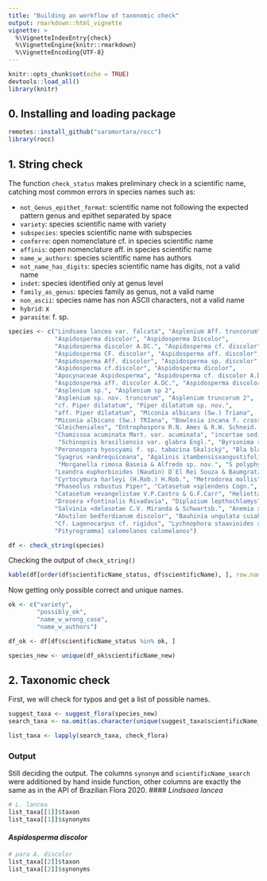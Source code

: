 ```yaml
---
title: "Building an workflow of taxonomic check"
output: rmarkdown::html_vignette
vignette: >
  %\VignetteIndexEntry{check}
  %\VignetteEngine{knitr::rmarkdown}
  %\VignetteEncoding{UTF-8}
---
```


```r
knitr::opts_chunk$set(echo = TRUE)
devtools::load_all()
library(knitr)
```

## 0. Installing and loading package

```r
remotes::install_github("saramortara/rocc")
library(rocc)
```


## 1. String check

The function `check_status` makes preliminary check in a scientific name, catching most common errors in species names such as:

- `not_Genus_epithet_format`: scientific name not following the expected pattern genus and epithet separated by space
- `variety`: species scientific name with variety
- `subspecies`: species scientific name with subspecies
- `conferre`: open nomenclature cf. in species scientific name
- `affinis`: open nomenclature aff. in species scientific name
- `name_w_authors`: species scientific name has authors
- `not_name_has_digits`: species scientific name has digits, not a valid name
- `indet`: species identified only at genus level
- `family_as_genus`: species family as genus, not a valid name
- `non_ascii`: species name has non ASCII characters, not a valid name
- `hybrid`: x
- `parasite`: f. sp. 



```r
species <- c("Lindsaea lancea var. falcata", "Asplenium Aff. truncorum", 
             "Aspidosperma discolor", "Aspidosperma Discolor", 
             "Aspidosperma discolor A.DC.", "Aspidosperma cf. discolor", 
             "Aspidosperma CF. discolor", "Aspidosperma aff. discolor",
             "Aspidosperma Aff. discolor", "Aspidosperma sp. discolor", 
             "Aspidosperma cf.discolor", "Aspidosperma dicolor", 
             "Apocynaceae Aspidosperma", "Aspidosperma cf. discolor A.DC.", 
             "Aspidosperma aff. discolor A.DC.", "Aspidosperma discolor A. & DC.", 
             "Asplenium sp.", "Asplenium sp 2", 
             "Asplenium sp. nov. truncorum", "Asplenium truncorum 2", 
             "cf. Piper dilatatum", "Piper dilatatum sp. nov.", 
             "aff. Piper dilatatum", "Miconia albicans (Sw.) Triana", 
             "Miconia albicans (Sw.) TRIana", "Bowlesia incana f. crassifolia", 
             "Gleicheniales", "Entrophospora R.N. Ames & R.W. Schneid. 1979",
             "Chamissoa acuminata Mart. var. acuminata", "incertae sedis", 
              "Schinopsis brasiliensis var. glabra Engl.", "Byrsonima rich.",
             "Peronospora hyoscyami f. sp. tabacina Skalický", "Bla bla Fulano f.", 
             "Syagrus ×andrequiceana", "Agalinis itambensisxangustifolia?", 
              "Morganella rimosa Baseia & Alfredo sp. nov.", "S polyphylla", 
             "Leandra euphorbioides (Naudin) D`El Rei Souza & Baumgratz", 
             "Cyrtocymura harleyi (H.Rob.) H.Rob.", "Metrodorea mollis",
             "Phaseolus robustus Piper", "Catasetum ×splendens Cogn.", 
             "Catasetum ×evangelistae V.P.Castro & G.F.Carr", "Helietta glaziovii",
             "Drosera ×fontinalis Rivadavia", "Diplazium lepthochlamys", 
             "Salvinia ×delasotae C.V. Miranda & Schwartsb.", "Anemia x elephantensis", 
             "Abutilon bedfordianum discolor", "Bauhinia ungulata cuiabensis", 
             "Cf. Lagenocarpus cf. rigidus", "Lychnophora staavioides aff. uniflora",
             "Pityrogramma] calomelanos calomelanos")

df <- check_string(species)
```

Checking the output of `check_string()`

```r
kable(df[order(df$scientificName_status, df$scientificName), ], row.names = FALSE)
```

Now getting only possible correct and unique names. 

```r
ok <- c("variety", 
        "possibly_ok", 
        "name_w_wrong_case",
        "name_w_authors")

df_ok <- df[df$scientificName_status %in% ok, ]

species_new <- unique(df_ok$scientificName_new)
```

## 2. Taxonomic check

First, we will check for typos and get a list of possible names. 

```r
suggest_taxa <- suggest_flora(species_new)
search_taxa <- na.omit(as.character(unique(suggest_taxa$scientificName_suggest)))
```


```r
list_taxa <- lapply(search_taxa, check_flora)
```

### Output

Still deciding the output. The columns `synonym` and `scientificName_search` were additioned by hand inside function, other columns are exactly the same as in the API of Brazilian Flora 2020. 
#### *Lindsaea lancea*

```r
# L. lancea
list_taxa[[1]]$taxon
list_taxa[[1]]$synonyms
```

#### *Aspidosperma discolor*

```r
# para A. discolor
list_taxa[[2]]$taxon
list_taxa[[2]]$synonyms
```

